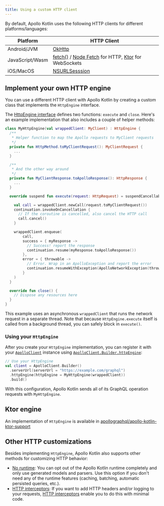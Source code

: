 ```yaml
---
title: Using a custom HTTP client
---
```


By default, Apollo Kotlin uses the following HTTP clients for different platforms/languages:

| Platform        | HTTP Client                                                                                                                                                                  |
|-----------------|------------------------------------------------------------------------------------------------------------------------------------------------------------------------------|
| Android/JVM     | [OkHttp](https://square.github.io/okhttp/)                                                                                                                                   |
| JavaScript/Wasm | [fetch()](https://developer.mozilla.org/en-US/docs/Web/API/fetch) / [Node Fetch](https://www.npmjs.com/package/node-fetch) for HTTP, [Ktor](https://ktor.io/) for WebSockets |
| iOS/MacOS       | [NSURLSesssion](https://developer.apple.com/documentation/foundation/nsurlsession)                                                                                           |

## Implement your own HTTP engine

You can use a different HTTP client with Apollo Kotlin by creating a custom class that implements the `HttpEngine` interface.

The [HttpEngine interface](https://apollographql.github.io/apollo-kotlin/kdoc/apollo-runtime/com.apollographql.apollo.network.http/-http-engine/index.html)
defines two functions: `execute` and `close`. Here's an example implementation that also includes a couple of helper
methods:

```kotlin
class MyHttpEngine(val wrappedClient: MyClient) : HttpEngine {
  /**
   * Helper function to map the Apollo requests to MyClient requests
   */
  private fun HttpMethod.toMyClientRequest(): MyClientRequest {
    ...
  }

  /**
   * And the other way around
   */
  private fun MyClientResponse.toApolloResponse(): HttpResponse {
    ...
  }

  override suspend fun execute(request: HttpRequest) = suspendCancellableCoroutine { continuation ->

    val call = wrappedClient.newCall(request.toMyClientRequest())
    continuation.invokeOnCancellation {
      // If the coroutine is cancelled, also cancel the HTTP call
      call.cancel()
    }

    wrappedClient.enqueue(
        call,
        success = { myResponse ->
          // Success! report the response
          continuation.resume(myResponse.toApolloResponse())
        },
        error = { throwable ->
          // Error. Wrap in an ApolloException and report the error
          continuation.resumeWithException(ApolloNetworkException(throwable))
        }
    )
  }

  override fun close() {
    // Dispose any resources here
  }
}
```

This example uses an asynchronous `wrappedClient` that runs the network request in a separate thread. Note that because `HttpEngine.execute` itself is called from a background thread, you can safely block in `execute()`.

### Using your `HttpEngine`

After you create your `HttpEngine` implementation, you can register it with your [`ApolloClient`](https://apollographql.github.io/apollo-kotlin/kdoc/apollo-runtime/com.apollographql.apollo/-apollo-client/index.html) instance using [`ApolloClient.Builder.httpEngine`](https://apollographql.github.io/apollo-kotlin/kdoc/apollo-runtime/com.apollographql.apollo/-apollo-client/-builder/http-engine.html):

```kotlin
// Use your HttpEngine
val client = ApolloClient.Builder()
  .serverUrl(serverUrl = "https://example.com/graphql")
  .httpEngine(httpEngine = MyHttpEngine(wrappedClient))
  .build()
```

With this configuration, Apollo Kotlin sends all of its GraphQL operation requests with `MyHttpEngine`.


## Ktor engine

An implementation of `HttpEngine` is available in [apollographql/apollo-kotlin-ktor-support](https://github.com/apollographql/apollo-kotlin-ktor-support)

## Other HTTP customizations

Besides implementing `HttpEngine`, Apollo Kotlin also supports other methods for customizing HTTP behavior:

* [No runtime](no-runtime): You can opt out of the Apollo Kotlin runtime completely and only use generated models and parsers. Use this option if you don't need any of the runtime features (caching, batching, automatic persisted queries, etc.).
* [HTTP interceptors](interceptors-http): If you want to add HTTP headers and/or logging to your requests, [HTTP interceptors](interceptors-http) enable you to do this with minimal code.
